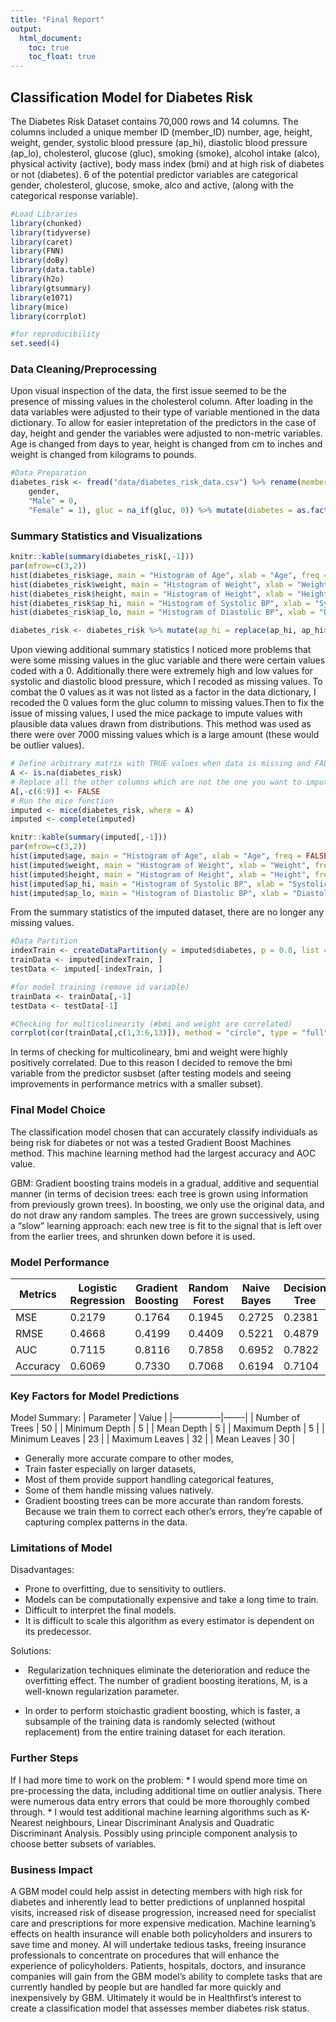 ```yaml
---
title: "Final Report"
output: 
  html_document:
    toc: true
    toc_float: true
---
```


## Classification Model for Diabetes Risk

The Diabetes Risk Dataset contains 70,000 rows and 14 columns. The columns included a unique member ID (member_ID) number, age, height, weight, gender, systolic blood pressure (ap_hi), diastolic blood pressure (ap_lo), cholesterol, glucose (gluc), smoking (smoke), alcohol intake (alco), physical activity (active), body mass index (bmi) and at high risk of diabetes or not (diabetes). 6 of the potential predictor variables are categorical gender, cholesterol, glucose, smoke, alco and active, (along with the categorical response variable).



```r
#Load Libraries
library(chunked)
library(tidyverse)
library(caret)
library(FNN)
library(doBy)
library(data.table)
library(h2o)
library(gtsummary)
library(e1071)
library(mice)
library(corrplot)

#for reproducibility
set.seed(4)
```



### Data Cleaning/Preprocessing
Upon visual inspection of the data, the first issue seemed to be the presence of missing values in the cholesterol column. After loading in the data variables were adjusted to their type of variable mentioned in the data dictionary. To allow for easier intepretation of the predictors in the case of day, height and gender the variables were adjusted to non-metric variables. Age is changed from days to year, height is changed from cm to inches and weight is changed from kilograms to pounds.

```r
#Data Preparation
diabetes_risk <- fread("data/diabetes_risk_data.csv") %>% rename(member_id = 1) %>% mutate(gender = recode(
    gender,
    "Male" = 0,
    "Female" = 1), gluc = na_if(gluc, 0)) %>% mutate(diabetes = as.factor(diabetes), gender = as.factor(gender), cholesterol = as.factor(cholesterol), gluc = as.factor(gluc), smoke = as.factor(smoke), active = as.factor(active), alco = as.factor(alco), age = as.integer(age/365), height = height/2.54, weight = weight*2.20462)
```

### Summary Statistics and Visualizations
```r
knitr::kable(summary(diabetes_risk[,-1]))
par(mfrow=c(3,2))
hist(diabetes_risk$age, main = "Histogram of Age", xlab = "Age", freq = FALSE)
hist(diabetes_risk$weight, main = "Histogram of Weight", xlab = "Weight", freq = FALSE)
hist(diabetes_risk$height, main = "Histogram of Height", xlab = "Height", freq = FALSE)
hist(diabetes_risk$ap_hi, main = "Histogram of Systolic BP", xlab = "Systolic BP", freq = FALSE)
hist(diabetes_risk$ap_lo, main = "Histogram of Diastolic BP", xlab = "Diastolic BP", freq = FALSE)

diabetes_risk <- diabetes_risk %>% mutate(ap_hi = replace(ap_hi, ap_hi>360, NA), ap_lo = replace(ap_lo, ap_lo>360, NA), ap_hi = replace(ap_hi, ap_hi<0, NA), ap_lo = replace(ap_lo, ap_lo<0, NA))
```

Upon viewing additional summary statistics I noticed more problems that were some missing values in the gluc variable and there were certain values coded with a 0. Additionally there were extremely high and low values for systolic and diastolic blood pressure, which I recoded as missing values. To combat the 0 values as it was not listed as a factor in the data dictionary, I recoded the 0 values form the gluc column to missing values.Then to fix the issue of missing values, I used the mice package to impute values with plausible data values drawn from distributions. This method was used as there were over 7000 missing values which is a large amount (these would be outlier values).

```r
# Define arbitrary matrix with TRUE values when data is missing and FALSE otherwise
A <- is.na(diabetes_risk)
# Replace all the other columns which are not the one you want to impute (let say column 2)
A[,-c(6:9)] <- FALSE 
# Run the mice function
imputed <- mice(diabetes_risk, where = A)
imputed <- complete(imputed)
```

```r
knitr::kable(summary(imputed[,-1]))
par(mfrow=c(3,2))
hist(imputed$age, main = "Histogram of Age", xlab = "Age", freq = FALSE)
hist(imputed$weight, main = "Histogram of Weight", xlab = "Weight", freq = FALSE)
hist(imputed$height, main = "Histogram of Height", xlab = "Height", freq = FALSE)
hist(imputed$ap_hi, main = "Histogram of Systolic BP", xlab = "Systolic BP", freq = FALSE)
hist(imputed$ap_lo, main = "Histogram of Diastolic BP", xlab = "Diastolic BP", freq = FALSE)

```

From the summary statistics of the imputed dataset, there are no longer any missing values.

```r
#Data Partition
indexTrain <- createDataPartition(y = imputed$diabetes, p = 0.8, list = FALSE)
trainData <- imputed[indexTrain, ]
testData <- imputed[-indexTrain, ]

#for model training (remove id variable)
trainData <- trainData[,-1]
testData <- testData[-1]

#Checking for multicolinearity (#bmi and weight are correlated)
corrplot(cor(trainData[,c(1,3:6,13)]), method = "circle", type = "full")
```

In terms of checking for multicolineary, bmi and weight were highly positively correlated. Due to this reason I decided to remove the bmi variable from the predictor susbset (after testing models and seeing improvements in performance metrics with a smaller subset). 

### Final Model Choice

The classification model chosen that can accurately classify individuals as being risk for diabetes or not was a tested Gradient Boost Machines method. This machine learning method had the largest accuracy and AOC value. 

GBM:
Gradient boosting trains models in a gradual, additive and sequential manner (in terms of decision trees: each tree is grown using information from previously grown trees). In boosting, we only use the original data, and do not draw any random samples. The trees are grown successively, using a “slow” learning approach: each new tree is fit to the signal that is left over from the earlier trees, and shrunken down before it is used.

### Model Performance

| Metrics  | Logistic Regression | Gradient Boosting | Random Forest | Naive Bayes | Decision Tree |
|----------|---------------------|-------------------|---------------|-------------|---------------|
| MSE      | 0.2179              | 0.1764            | 0.1945        | 0.2725      | 0.2381        |
| RMSE     | 0.4668              | 0.4199            | 0.4409        | 0.5221      | 0.4879        |
| AUC      | 0.7115              | 0.8116            | 0.7858        | 0.6952      | 0.7822        |
| Accuracy | 0.6069              | 0.7330            | 0.7068        | 0.6194      | 0.7104        |


### Key Factors for Model Predictions
Model Summary: 
| Parameter       | Value |
|-----------------|-------|
| Number of Trees | 50    |
| Minimum Depth   | 5     |
| Mean Depth      | 5     |
| Maximum Depth   | 5     |
| Minimum Leaves  | 23    |
| Maximum Leaves  | 32    |
| Mean Leaves     | 30    |


* Generally more accurate compare to other modes,
* Train faster especially on larger datasets,
* Most of them provide support handling categorical features,
* Some of them handle missing values natively.
* Gradient boosting trees can be more accurate than random forests. Because we train them to correct each other’s errors, they’re capable of capturing complex patterns in the data.

### Limitations of Model

Disadvantages:

* Prone to overfitting, due to sensitivity to outliers.
* Models can be computationally expensive and take a long time to train.
* Difficult to interpret the final models.
* It is difficult to scale this algorithm as every estimator is dependent on its predecessor.

Solutions:

*  Regularization techniques eliminate the deterioration and reduce the overfitting effect. The number of gradient boosting iterations, M, is a well-known regularization parameter.

* In order to perform stoichastic gradient boosting, which is faster, a subsample of the training data is randomly selected (without replacement) from the entire training dataset for each iteration.

### Further Steps

If I had more time to work on the problem:
* I would spend more time on pre-processing the data, including additional time on outlier analysis. There were numerous data entry errors that could be more thoroughly combed through.
* I would test additional machine learning algorithms such as K-Nearest neighbours, Linear Discriminant Analysis and Quadratic Discriminant Analysis. Possibly using principle component analysis to choose better subsets of variables. 

### Business Impact

A GBM model could help assist in detecting members with high risk for diabetes and inherently lead to better predictions of unplanned hospital visits, increased risk of disease progression, increased need for specialist care and prescriptions for more expensive medication. Machine learning's effects on health insurance will enable both policyholders and insurers to save time and money. AI will undertake tedious tasks, freeing insurance professionals to concentrate on procedures that will enhance the experience of policyholders. Patients, hospitals, doctors, and insurance companies will gain from the GBM model's ability to complete tasks that are currently handled by people but are handled far more quickly and inexpensively by GBM. Ultimately it would be in Healthfirst's interest to create a classification model that assesses member diabetes risk status.
